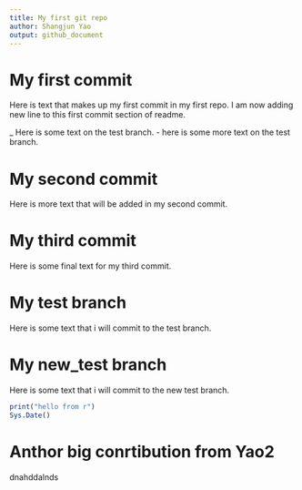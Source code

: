 ```yaml
---
title: My first git repo
author: Shangjun Yao
output: github_document
---
```



# My first commit
Here is text that makes up my first commit in my first repo.
I am now adding new line to this first commit section of readme.



_ Here is some text on the test branch.
- here is some more text on the test branch.

# My second commit

Here is more text that will be added in my second commit.

# My third commit

Here is some final text for my third commit.

# My test branch

Here is some text that i will commit to the test branch.

# My new_test branch 

Here is some text that i will commit to the new test branch.

```r
print("hello from r")
Sys.Date()
```

# Anthor big conrtibution from Yao2
dnahddalnds

